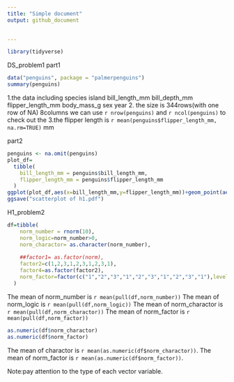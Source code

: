 ```yaml
---
title: "Simple document"
output: github_document

    
---
```

```r
library(tidyverse)
```

DS_problem1 part1

```r
data("penguins", package = "palmerpenguins")
summary(penguins)
```
1.the data including species island bill_length_mm bill_depth_mm flipper_length_mm body_mass_g sex year 
2. the size is 344rows(with one row of NA) 8columns
we can use `r nrow(penguins)` and `r ncol(penguins)` to check out the 
3.the flipper length is `r mean(penguins$flipper_length_mm, na.rm=TRUE)` mm

part2
```r
penguins <- na.omit(penguins)
plot_df=
  tibble(
    bill_length_mm = penguins$bill_length_mm,
    flipper_length_mm = penguins$flipper_length_mm
  )
ggplot(plot_df,aes(x=bill_length_mm,y=flipper_length_mm))+geom_point(aes(color=penguins$species))
ggsave("scatterplot of h1.pdf")
```

H1_problem2
```r
df=tibble(
    norm_number = rnorm(10),
    norm_logic=norm_number>0,
    norm_charactor= as.character(norm_number),
    
    ##factor1= as.factor(norm),
    factor2=c(1,2,3,1,2,3,1,2,3,1),
    factor4=as.factor(factor2),
    norm_factor=factor(c("1","2","3","1","2","3","1","2","3","1"),levels=c("1","2","3"))
  )
```
The mean of norm_number is `r mean(pull(df,norm_number))`
The mean of norm_logic is `r mean(pull(df,norm_logic))`
The mean of norm_charactor is `r mean(pull(df,norm_charactor))`
The mean of norm_factor is `r mean(pull(df,norm_factor))`

```r
as.numeric(df$norm_charactor)
as.numeric(df$norm_factor)
```


The mean of charactor is `r mean(as.numeric(df$norm_charactor))`.
The mean of norm_factor is `r mean(as.numeric(df$norm_factor))`.

Note:pay attention to the type of each vector variable.